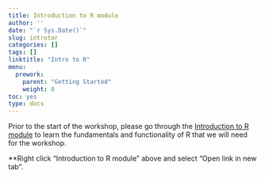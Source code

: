 ```yaml
---
title: Introduction to R module
author: ''
date: "`r Sys.Date()`"
slug: introtor
categories: []
tags: []
linktitle: "Intro to R"
menu:
  prework:
    parent: "Getting Started"
    weight: 8
toc: yes
type: docs
---
```


Prior to the start of the workshop, please go through the [Introduction to R module](https://intro-to-r-mod.netlify.app/) to learn the fundamentals and functionality of R that we will need for the workshop. 

**Right click "Introduction to R module" above and select "Open link in new tab". 
